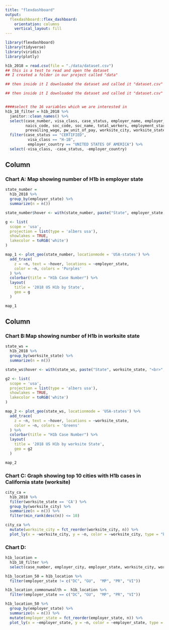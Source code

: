 ```yaml
---
title: "flexdashboard"
output: 
  flexdashboard::flex_dashboard:
    orientation: columns
    vertical_layout: fill
---
```


```r
library(flexdashboard)
library(tidyverse)
library(viridis)
library(plotly)
```

```r
h1b_2018 = read.csv(file = "./data/dataset.csv")  
## this is a test to read and open the dataset
## I created a folder in our project called "data" 

## then inside it I downloaded the dataset and called it "dataset.csv" 

## then inside it I downloaded the dataset and called it "dataset.csv"


####select the 16 variables which we are interested in
h1b_18_filter = h1b_2018 %>% 
  janitor::clean_names() %>% 
  select(case_number, visa_class, case_status, employer_name, employer_country, employer_city, employer_state,
         naics_code, soc_code, soc_name, total_workers, employment_start_date, employment_end_date, full_time_position,
         prevailing_wage, pw_unit_of_pay, worksite_city, worksite_state, h1b_dependent) %>%
  filter(case_status == "CERTIFIED",
          visa_class == "H-1B",
          employer_country == "UNITED STATES OF AMERICA") %>% 
  select(-visa_class, -case_status, -employer_country)

```



Column {data-width=650}
-----------------------------------------------------------------------

### Chart A: Map showing number of H1b in employer state

```r
state_number = 
  h1b_2018 %>%
  group_by(employer_state) %>%
  summarize(n = n())

state_number$hover <- with(state_number, paste("State", employer_state, "<br>", "Number", n))

g <- list(
  scope = 'usa',
  projection = list(type = 'albers usa'),
  showlakes = TRUE,
  lakecolor = toRGB('white')
)

map_1 <- plot_geo(state_number, locationmode = 'USA-states') %>%
  add_trace(
    z = ~n, text = ~hover, locations = ~employer_state,
    color = ~n, colors = 'Purples'
  ) %>%
  colorbar(title = "H1b Case Number") %>%
  layout(
    title = '2018 US H1b by State',
    geo = g
  )

map_1
```

Column {data-width=350}
-----------------------------------------------------------------------

### Chart B:Map showing number of H1b in worksite state

```r
state_ws = 
  h1b_2018 %>%
  group_by(worksite_state) %>%
  summarize(n = n())

state_ws$hover <- with(state_ws, paste("State", worksite_state, "<br>", "Number", n))

g2 <- list(
  scope = 'usa',
  projection = list(type = 'albers usa'),
  showlakes = TRUE,
  lakecolor = toRGB('white')
)

map_2 <- plot_geo(state_ws, locationmode = 'USA-states') %>%
  add_trace(
    z = ~n, text = ~hover, locations = ~worksite_state,
    color = ~n, colors = 'Greens'
  ) %>%
  colorbar(title = "H1b Case Number") %>%
  layout(
    title = '2018 US H1b by worksite State',
    geo = g2
  )

map_2
```


 
### Chart C: Graph showing top 10 cities with H1b cases in California state (worksite)

```r
city_ca = 
  h1b_2018 %>%
  filter(worksite_state == 'CA') %>% 
  group_by(worksite_city) %>%
  summarize(n = n()) %>% 
  filter(min_rank(desc(n)) <= 10)

city_ca %>% 
  mutate(worksite_city = fct_reorder(worksite_city, n)) %>% 
  plot_ly(x = ~worksite_city, y = ~n, color = ~worksite_city, type = "bar")
```


### Chart D: 
```r
h1b_location =
  h1b_18_filter %>% 
  select(case_number, employer_city, employer_state, worksite_city, worksite_state) 

h1b_location_50 = h1b_location %>% 
  filter(employer_state != c("DC", "GU",  "MP", "PR", "VI"))

h1b_location_commonwealth =  h1b_location %>% 
  filter(employer_state == c("DC", "GU",  "MP", "PR", "VI"))

h1b_location_50 %>% 
  group_by(employer_state) %>% 
  summarize(n = n()) %>% 
  mutate(employer_state = fct_reorder(employer_state, n)) %>% 
  plot_ly(x = ~employer_state, y = ~n, color = ~employer_state, type = "bar")

```

